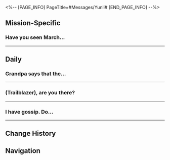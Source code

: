 <%-- [PAGE_INFO]
PageTitle=#Messages/Yunli#
[END_PAGE_INFO] --%>
{{Messages Infobox
|id        = 1221
|image     = Character Yunli Icon.png
|type      = Character
|sender    = Yunli
|signature = (´・ω・`) Fight?
|faction   = The Xianzhou Zhuming
}}

==Mission-Specific==
===Have you seen March...===
{{Messages
|start_condition = 
|text =
:'''Yunli:''' Have you seen March 7th? She didn't turn up for practice
:{Choice} Why don't you just message her?
::'''(Trailblazer):''' Did you send her any messages? I haven't seen her either
::'''Yunli:''' She's not replying to my messages
:{Choice} I plan to go look for her...
::'''(Trailblazer):''' I was just planning to look for her. Frankly, I haven't seen her around either
::'''Yunli:''' Oh
:{Choice} Who's March 7th?
::'''(Trailblazer):''' March 7th? We never had anyone named March 7th here
::'''Yunli:''' Helping her skip class, eh? Your friendship must be pretty solid. How about you take her spot for this training session?
::'''Yunli:''' [[undefined|80px|&lbrack;Image&rbrack;]]
::'''(Trailblazer):''' No thanks! I haven't seen her
::'''(Trailblazer):''' [[File:Sticker PPG 07 Pom-Pom 02.png|80px|&lbrack;Image&rbrack;]]
:'''Yunli:''' Hm. If I can't find March 7th, then I can only seek out her legal guardian
:'''Yunli:''' Which is you
:{Choice} I'm not her legal guardian
::'''(Trailblazer):''' First off: I'm definitely not March's legal guardian
::'''(Trailblazer):''' You can go look for Mr. Yang or Miss Himeko. If they're not there, you can find Dan Heng
::'''Yunli:''' Too many names. Can't remember
:{Choice} No use talking to her guardians
::'''(Trailblazer):''' If the kid won't perform, seeking the grown-ups out won't do anything either
::'''(Trailblazer):''' Besides, when has March ever listened to me
::'''Yunli:''' Indeed. Grandpa would usually throw out all the complainers...
:'''Yunli:''' Agh. I was ordered to instruct her in the ways of the sword
:'''Yunli:''' She can skip this class, but I can't skip my duty
:'''Yunli:''' We need to talk about your child's behavior, (Trailblazer)
:'''Yunli:''' How about this &mdash; you come find me at Aurum Alley
:'''Yunli:''' I'll wait for you
}}
----

==Daily==
===Grandpa says that the...===
{{Messages|text=
:'''Yunli:''' Grandpa says that the Astral Express has been everywhere
:'''Yunli:''' Have you seen anyone weird recently?
:'''Yunli:''' If someone looks weird, they could be in possession of a cursed sword
:{Choice} I'm weird
::'''(Trailblazer):''' I'm weird. What do you want?
::'''Yunli:''' ?
::'''Yunli:''' I think you're perfectly fine
::'''Yunli:''' I'm quite good at judging people
:{Choice} Haven't met anyone like that
::'''(Trailblazer):''' Nope, everyone looks normal to me
::'''Yunli:''' Is there a possibility that you're the weird one?
::'''Yunli:''' Just kidding
::'''Yunli:''' I know you don't have a cursed sword
::'''Yunli:''' I'm quite good at judging people
:{Choice} I know plenty
::'''(Trailblazer):''' What type of weird are you talking about? I know plenty of weird people. Lemme grab one for you to have a chat
::'''Yunli:''' ...
::'''Yunli:''' Feel like you misunderstood me
:'''Yunli:''' Anyways, I'm just asking around
:'''Yunli:''' It'll be quicker to just ask you lot about the whereabouts of the cursed swords
:{Choice} Is it urgent?
:'''(Trailblazer):''' Is it urgent?
:'''Yunli:''' Urgent
:'''Yunli:''' Super urgent
:'''Yunli:''' There are a total of 1382 cursed swords forged by Hanguang
:'''Yunli:''' I've only melted a little more than 300 of them!
:'''Yunli:''' The cursed swords are bloodthirsty and love to kill. If you wield it, you'll become its puppet and turn into a puppet that only knows killing
:'''Yunli:''' Any moment I don't act, the world would see more wronged souls and bloodshed
:'''Yunli:''' I promised grandpa to wait a while, but I think I've waited long enough
:{Choice} What's your grandpa's response?
::'''(Trailblazer):''' You said you've waited long enough. What's your grandpa's response to that?
::'''Yunli:''' That's not important
::'''Yunli:''' What's important is... I want to hunt! Down! All! Cursed! Swords!
:{Choice} Don't give yourself too much pressure
::'''(Trailblazer):''' Don't give yourself too much pressure
::'''(Trailblazer):''' You're still young
::'''Yunli:''' Yeah. How can I possibly let myself sleep easy at this age?
:'''Yunli:''' Anyways
:'''Yunli:''' You guys have seen a lot, if you do see any of these swords, please tell me
:'''Yunli:''' I will not let a single cursed sword escape
}}
----

===(Trailblazer), are you there?===
{{Messages|text=
:'''Yunli:''' (Trailblazer), are you there?
:'''Yunli:''' I'd like to talk to you for a bit
:'''Yunli:''' So, your sword
:{Choice} It's a ball bat
:'''(Trailblazer):''' It's a ball bat
:'''Yunli:''' Your bat sword
:'''Yunli:''' Seems to be always saying strange things
:'''Yunli:''' It's not like something that a sword might say
:{Choice} Because it's a bat
::'''(Trailblazer):''' Because it's a bat, not a sword
::'''Yunli:''' Grandpa says that swords have no fixed shape
:{Choice} Can you really hear swords speak?
::'''(Trailblazer):''' Can you really hear swords speak?
::'''Yunli:''' That's a natural feeling
::'''Yunli:''' Swords speak truer than humans
:'''Yunli:''' But I can't quite see through your sword
:'''Yunli:''' Its vibe is pretty sharp and straightforward
:'''Yunli:''' But it seems somewhat contradictory at the same time
:'''Yunli:''' Its contradiction is filled with joy
:'''Yunli:''' Yet that joy seems to have a tinge of bitterness to it
:{Choice} Just lay it on me
:'''(Trailblazer):''' Just lay it on me straight, master. What's wrong with my baby?
:'''Yunli:''' Nothing's wrong
:'''Yunli:''' You've taught it well
:'''Yunli:''' But...
:'''Yunli:''' Its emotions are quite elusive
:'''Yunli:''' "It's mid!"
:'''Yunli:''' "So peak!"
:'''Yunli:''' "S-tier!"
:'''Yunli:''' "F-tier!"
:{Choice} [[File:Sticker PPG 07 Pom-Pom 07.png|80px]]
:'''(Trailblazer):''' [[File:Sticker PPG 07 Pom-Pom 07.png|80px]]
:'''Yunli:''' All of the above are words said by your bat sword
:'''Yunli:''' That's why I want to interact with it more
:'''Yunli:''' The more I think about it, the more urgent it feels
:'''Yunli:''' I think I shall come and look for you right this moment
:'''Yunli:''' See you later
}}
----

===I have gossip. Do...===
{{Messages|text=
:'''Yunli:''' I have gossip. Do you wanna hear it?
:'''Yunli:''' There are people using delicious food to tempt a master into teaching them martial arts
:'''Yunli:''' Wait
:'''Yunli:''' There's a twist
:{Choice} I didn't even agree to listen
:'''(Trailblazer):''' I didn't even agree to listen
:'''(Trailblazer):''' What live gossip is this?
:'''Yunli:''' I'm currently eavesdropping on two swords whispering at each other
:'''Yunli:''' But they are being pretty loud
:'''Yunli:''' So, I don't think I'm eavesdropping
:'''Yunli:''' The broadsword is saying that its master is a silly boy who can't do anything right
:'''Yunli:''' The short sword is saying that its master is a witty girl who has amazing culinary skills
:'''Yunli:''' Not long ago, the girl accompanied the silly boy on an adventure. They met a master swordsman and wanted to learn from him, but the master refused to teach them anything.
:'''Yunli:''' Unless they make him gourmet food for 10 days straight, with a different dish every day
:{Choice} Go on.
:'''(Trailblazer):''' So? Did they succeed?
:'''(Trailblazer):''' I mean, did they succeed in learning anything?
:'''Yunli:''' I'm still listening to their conversation
:'''Yunli:''' They are saying that the two teamed up and served the master Beggar's Chicken
:'''Yunli:''' Oh, and they made steamed tofu
:'''Yunli:''' Stir-fried duck feet
:'''Yunli:''' Chicken tongue soup
:'''Yunli:''' Yuanyang pan-fried beef tendon
:'''Yunli:''' Lotus ham dumplings
:'''Yunli:''' Stuffed egg rolls
:'''Yunli:''' Pig's brain soup
:'''Yunli:''' My tummy is growling
:'''Yunli:''' I'm going to buy some snacks, then I'll be back to listen to the story
:'''Yunli:''' ...No, not a story. It's the thoughts of these swords
:{Choice} Buy some for me too!
:'''(Trailblazer):''' I'm getting hungry too! Buy some for me as well!
:'''Yunli:''' No problem
}}
----

==Change History==
{{Change History|2.4}}

==Navigation==
{{Messages Navbox}}